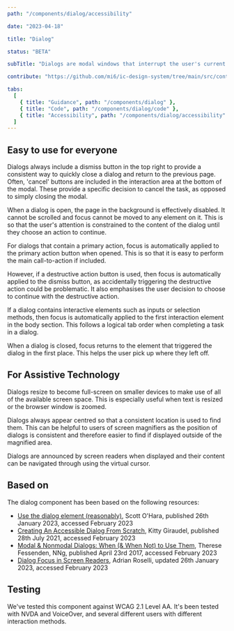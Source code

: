 ```yaml
---
path: "/components/dialog/accessibility"

date: "2023-04-18"

title: "Dialog"

status: "BETA"

subTitle: "Dialogs are modal windows that interrupt the user's current task to bring something important to attention."

contribute: "https://github.com/mi6/ic-design-system/tree/main/src/content/structured/components/dialog"

tabs:
  [
    { title: "Guidance", path: "/components/dialog" },
    { title: "Code", path: "/components/dialog/code" },
    { title: "Accessibility", path: "/components/dialog/accessibility" },
  ]
---
```


## Easy to use for everyone

Dialogs always include a dismiss button in the top right to provide a consistent way to quickly close a dialog and return to the previous page. Often, 'cancel' buttons are included in the interaction area at the bottom of the modal. These provide a specific decision to cancel the task, as opposed to simply closing the modal.

When a dialog is open, the page in the background is effectively disabled. It cannot be scrolled and focus cannot be moved to any element on it. This is so that the user's attention is constrained to the content of the dialog until they choose an action to continue.

For dialogs that contain a primary action, focus is automatically applied to the primary action button when opened. This is so that it is easy to perform the main call-to-action if included.

However, if a destructive action button is used, then focus is automatically applied to the dismiss button, as accidentally triggering the destructive action could be problematic. It also emphasises the user decision to choose to continue with the destructive action.

If a dialog contains interactive elements such as inputs or selection methods, then focus is automatically applied to the first interaction element in the body section. This follows a logical tab order when completing a task in a dialog.

When a dialog is closed, focus returns to the element that triggered the dialog in the first place. This helps the user pick up where they left off.

## For Assistive Technology

Dialogs resize to become full-screen on smaller devices to make use of all of the available screen space. This is especially useful when text is resized or the browser window is zoomed.

Dialogs always appear centred so that a consistent location is used to find them. This can be helpful to users of screen magnifiers as the position of dialogs is consistent and therefore easier to find if displayed outside of the magnified area.

Dialogs are announced by screen readers when displayed and their content can be navigated through using the virtual cursor.

## Based on

The dialog component has been based on the following resources:

- [Use the dialog element (reasonably)](https://www.scottohara.me/blog/2023/01/26/use-the-dialog-element.html), Scott O'Hara, published 26th January 2023, accessed February 2023
- [Creating An Accessible Dialog From Scratch](https://www.smashingmagazine.com/2021/07/accessible-dialog-from-scratch/), Kitty Giraudel, published 28th July 2021, accessed February 2023
- [Modal & Nonmodal Dialogs: When (& When Not) to Use Them](https://www.nngroup.com/articles/modal-nonmodal-dialog/), Therese Fessenden, NNg, published April 23rd 2017, accessed February 2023
- [Dialog Focus in Screen Readers](https://adrianroselli.com/2020/10/dialog-focus-in-screen-readers.html), Adrian Roselli, updated 26th January 2023, accessed February 2023

## Testing

We've tested this component against WCAG 2.1 Level AA. It's been tested with NVDA and VoiceOver, and several different users with different interaction methods.
